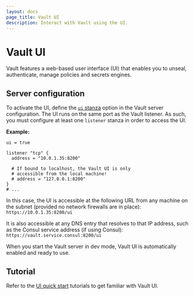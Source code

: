 ```yaml
---
layout: docs
page_title: Vault UI
description: Interact with Vault using the UI.
---
```


# Vault UI

Vault features a web-based user interface (UI) that enables you to unseal,
authenticate, manage policies and secrets engines.

## Server configuration

To activate the UI, define the [`ui` stanza](/vault/docs/configuration/ui)
option in the Vault server configuration. The UI runs on the same port as the
Vault listener. As such, you must configure at least one `listener` stanza in
order to access the UI.

**Example:**

<CodeBlockConfig hideClipboard>

```hcl
ui = true

listener "tcp" {
  address = "10.0.1.35:8200"

  # If bound to localhost, the Vault UI is only
  # accessible from the local machine!
  # address = "127.0.0.1:8200"
}
# ...
```

</CodeBlockConfig>

In this case, the UI is accessible at the following URL from any machine on the
subnet (provided no network firewalls are in place): `https://10.0.1.35:8200/ui`

It is also accessible at any DNS entry that resolves to that IP address, such as
the Consul service address (if using Consul):
`https://vault.service.consul:8200/ui`

<Note>

When you start the Vault server in dev mode, Vault UI is automatically enabled
and ready to use.

</Note>


## Tutorial

Refer to the [UI quick start](/vault/tutorials/getting-started-ui) tutorials to
get familiar with Vault UI.
